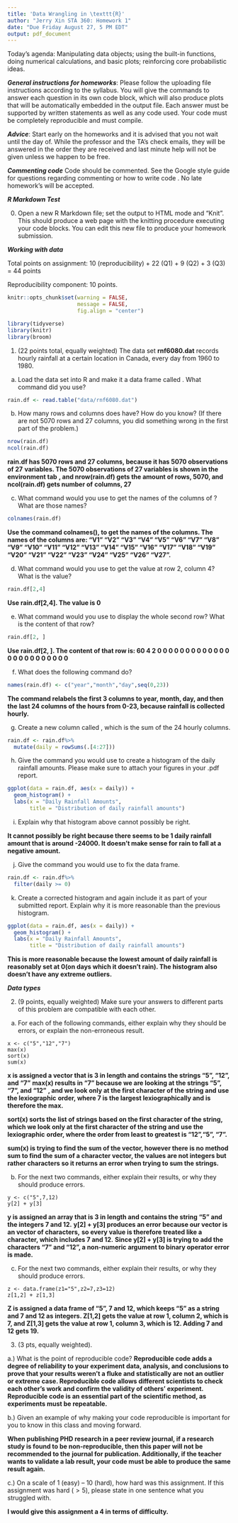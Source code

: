 ```yaml
---
title: 'Data Wrangling in \texttt{R}'
author: "Jerry Xin STA 360: Homework 1"
date: "Due Friday August 27, 5 PM EDT"
output: pdf_document
---
```


Today's agenda: Manipulating data objects; using the built-in functions, doing numerical calculations, and basic plots; reinforcing core probabilistic ideas.

***General instructions for homeworks***: Please follow the uploading file instructions according to the syllabus. You will give the commands to answer each question in its own code block, which will also produce plots that will be automatically embedded in the output file. Each answer must be supported by written statements as well as any code used. Your code must be completely reproducible and must compile. 

***Advice***: Start early on the homeworks and it is advised that you not wait until the day of. While the professor and the TA's check emails, they will be answered in the order they are received and last minute help will not be given unless we happen to be free.  

***Commenting code***
Code should be commented. See the Google style guide for questions regarding commenting or how to write 
code \url{https://google.github.io/styleguide/Rguide.xml}. No late homework's will be accepted.

***R Markdown Test***

0. Open a new R Markdown file; set the output to HTML mode and "Knit". This should produce a web page with the knitting procedure executing your code blocks. You can edit this new file to produce your homework submission.

***Working with data***

Total points on assignment: 10 (reproducibility) + 22 (Q1) + 9 (Q2) + 3 (Q3) = 44 points 

Reproducibility component: 10 points. 

```r
knitr::opts_chunk$set(warning = FALSE, 
                      message = FALSE, 
                      fig.align = "center")
```

```r
library(tidyverse)
library(knitr)
library(broom)
```

1.  (22 points total, equally weighted) The data set **rnf6080.dat** records hourly rainfall at a certain location in Canada, every day from 1960 to 1980.

a. Load the data set into R and make it a data frame called \texttt{rain.df}.  What command did you use?
```r
rain.df <- read.table("data/rnf6080.dat")
```

b. How many rows and columns does \texttt{rain.df} have?  How do you know?  (If there are not 5070 rows and 27 columns, you did something wrong in the first part of the problem.)
```r
nrow(rain.df)
ncol(rain.df)
```


**rain.df has 5070 rows and 27 columns, because it has 5070 observations of 27**
**variables. The 5070 observations of 27 variables is shown in the environment tab**
**, and nrow(rain.df) gets the amount of rows, 5070, and ncol(rain.df) gets number of** 
**columns, 27**

c. What command would you use to get the names of the columns of \texttt{rain.df}? What are those names?
```r
colnames(rain.df)
```
**Use the command colnames(), to get the names of the columns. The names **
**of the columns are: "V1"  "V2"  "V3"  "V4"  "V5"  "V6"  "V7"  "V8"  "V9" ** 
**"V10" "V11" "V12" "V13" "V14" "V15" "V16" "V17" "V18" "V19" "V20" "V21" "V22" **
**"V23" "V24" "V25" "V26" "V27".**

d. What command would you use to get the value at row 2, column 4? What is the value?
```r
rain.df[2,4]
```
**Use rain.df[2,4]. The value is 0**


e. What command would you use to display the whole second row?  What is the content of that row?
```r
rain.df[2, ]
```
**Use rain.df[2, ]. **
**The content of that row is: **
**60
4
2
0
0
0
0
0
0
0
0
0
0
0
0
0
0
0
0
0
0
0
0
0
0
0
0**

f.  What does the following command do?
```r
names(rain.df) <- c("year","month","day",seq(0,23))
```

**The command relabels the first 3 columns to year, month, day, and then the** 
**last 24 columns of the hours from 0-23, because rainfall is collected hourly.**

g.  Create a new column called \texttt{daily}, which is the sum of the 24 hourly columns.
```r
rain.df <- rain.df%>%
  mutate(daily = rowSums(.[4:27]))
```

h. Give the command you would use to create a histogram of the daily rainfall amounts.  Please make sure to attach your figures in your .pdf report. 

```r
ggplot(data = rain.df, aes(x = daily)) + 
  geom_histogram() +
  labs(x = "Daily Rainfall Amounts", 
       title = "Distribution of daily rainfall amounts")
```

i. Explain why that histogram above cannot possibly be right.

**It cannot possibly be right because there seems to be 1 daily rainfall **
**amount that is around -24000. It doesn't make sense for rain to fall at a **
**negative amount.**

j. Give the command you would use to fix the data frame.

```r
rain.df <- rain.df%>%
  filter(daily >= 0)
```

k. Create a corrected histogram and again include it as part of your submitted report. Explain why it is
more reasonable than the previous histogram.

```r
ggplot(data = rain.df, aes(x = daily)) + 
  geom_histogram() +
  labs(x = "Daily Rainfall Amounts", 
       title = "Distribution of daily rainfall amounts")
```
**This is more reasonable because the lowest amount of daily rainfall** 
**is reasonably set at 0(on days which it doesn't rain). The histogram **
**also doesn't have any extreme outliers.**

***Data types***

2. (9 points, equally weighted) Make sure your answers to different parts of this problem are compatible with each other.

a. For each of the following commands, either explain why they should be errors, or explain the non-erroneous result.
```
x <- c("5","12","7")
max(x)
sort(x)
sum(x)
```
**x is assigned a vector that is 3 in length and contains the strings "5", **
**"12", and "7"**
**max(x) results in "7" because we are looking at the strings "5", "7", and "12"**
**, and we look only at the first character of the string and use the lexiographic**
**order, where 7 is the largest lexiographically and is therefore the max.**

**sort(x) sorts the list of strings based on the first character of the string, **
**which we look only at the first character of the string and use the lexiographic**
**order, where the order from least to greatest is "12","5", "7".**

**sum(x) is trying to find the sum of the vector, however there is no method sum **
**to find the sum of a character vector, the values are not integers but rather **
**characters so it returns an error when trying to sum the strings.**

b. For the next two commands, either explain their results, or why they
should produce errors.
```
y <- c("5",7,12)
y[2] + y[3]
```
**y is assigned an array that is 3 in length and contains the string "5" and **
**the integers 7 and 12.**
**y[2] + y[3] produces an error because our vector is an vector of characters,** 
**so every value is therefore treated like a character, which includes 7 and 12.** 
**Since y[2] + y[3] is trying to add the characters "7" and "12", a non-numeric **
**argument to binary operator error is made.**

c. For the next two commands, either explain their results, or why they should
produce errors.
```
z <- data.frame(z1="5",z2=7,z3=12)
z[1,2] + z[1,3]
```
**Z is assigned a data frame of "5", 7 and 12, which keeps "5" as a string**
**and 7 and 12 as integers. **
**Z[1,2] gets the value at row 1, column 2, which is 7, and Z[1,3] gets the **
**value at row 1, column 3, which is 12. Adding 7 and 12 gets 19.**

3. (3 pts, equally weighted). 

a.) What is the point of reproducible code? 
**Reproducible code adds a degree of reliability to your experiment data, **
**analysis, and conclusions to prove that your results weren't a fluke and **
**statistically are not an outlier or extreme case. Reproducible code allows **
**different scientists to check each other's work and confirm the validity of **
**others' experiment. Reproducible code is an essential part of the scientific **
**method, as experiments must be repeatable.**

b.) Given an example of why making your code reproducible is important for you to know in this class and moving forward. 

**When publishing PHD research in a peer review journal, if a research study is **
**found to be non-reproducible, then this paper will not be recommended to the** 
**journal for publication. Additionally, if the teacher wants to validate a lab **
**result, your code must be able to produce the same result again.**

c.) On a scale of 1 (easy) -- 10 (hard), how hard was this assignment. If this assignment was hard ($>5$), please state in one sentence what you struggled with. 

**I would give this assignment a 4 in terms of difficulty.**

